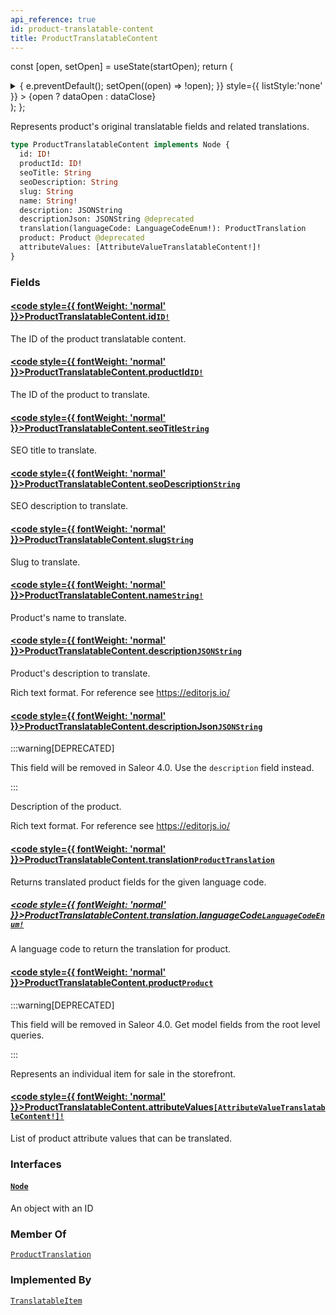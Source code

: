 ```yaml
---
api_reference: true
id: product-translatable-content
title: ProductTranslatableContent
---
```






const [open, setOpen] = useState(startOpen);
return (
<details {...(open ? { open: true } : {})} className="details" style={{ border:'none', boxShadow:'none', background:'var(--ifm-background-color)' }}>
<summary
onClick={(e) => {
e.preventDefault();
setOpen((open) => !open);
}}
style={{ listStyle:'none' }} >
{open ? dataOpen : dataClose}
</summary>
{open && children}
</details>
);
};

Represents product's original translatable fields and related translations.

```graphql
type ProductTranslatableContent implements Node {
  id: ID!
  productId: ID!
  seoTitle: String
  seoDescription: String
  slug: String
  name: String!
  description: JSONString
  descriptionJson: JSONString @deprecated
  translation(languageCode: LanguageCodeEnum!): ProductTranslation
  product: Product @deprecated
  attributeValues: [AttributeValueTranslatableContent!]!
}
```

### Fields

#### [<code style={{ fontWeight: 'normal' }}>ProductTranslatableContent.<b>id</b></code>](#)<Bullet />[`ID!`](../../../api-reference/miscellaneous/scalars/id.mdx) <Badge class="badge badge--secondary" text="non-null"/> <Badge class="badge badge--secondary" text="scalar"/> <Badge class="badge badge--secondary" text="miscellaneous"/>

The ID of the product translatable content.

#### [<code style={{ fontWeight: 'normal' }}>ProductTranslatableContent.<b>productId</b></code>](#)<Bullet />[`ID!`](../../../api-reference/miscellaneous/scalars/id.mdx) <Badge class="badge badge--secondary" text="non-null"/> <Badge class="badge badge--secondary" text="scalar"/> <Badge class="badge badge--secondary" text="miscellaneous"/>

The ID of the product to translate.

#### [<code style={{ fontWeight: 'normal' }}>ProductTranslatableContent.<b>seoTitle</b></code>](#)<Bullet />[`String`](../../../api-reference/miscellaneous/scalars/string.mdx) <Badge class="badge badge--secondary" text="scalar"/> <Badge class="badge badge--secondary" text="miscellaneous"/>

SEO title to translate.

#### [<code style={{ fontWeight: 'normal' }}>ProductTranslatableContent.<b>seoDescription</b></code>](#)<Bullet />[`String`](../../../api-reference/miscellaneous/scalars/string.mdx) <Badge class="badge badge--secondary" text="scalar"/> <Badge class="badge badge--secondary" text="miscellaneous"/>

SEO description to translate.

#### [<code style={{ fontWeight: 'normal' }}>ProductTranslatableContent.<b>slug</b></code>](#)<Bullet />[`String`](../../../api-reference/miscellaneous/scalars/string.mdx) <Badge class="badge badge--secondary" text="scalar"/> <Badge class="badge badge--secondary" text="miscellaneous"/>

Slug to translate.


<Badge text="Added in Saleor 3.21 (unreleased)" class="badge badge--secondary margin-bottom--sm" />


#### [<code style={{ fontWeight: 'normal' }}>ProductTranslatableContent.<b>name</b></code>](#)<Bullet />[`String!`](../../../api-reference/miscellaneous/scalars/string.mdx) <Badge class="badge badge--secondary" text="non-null"/> <Badge class="badge badge--secondary" text="scalar"/> <Badge class="badge badge--secondary" text="miscellaneous"/>

Product's name to translate.

#### [<code style={{ fontWeight: 'normal' }}>ProductTranslatableContent.<b>description</b></code>](#)<Bullet />[`JSONString`](../../../api-reference/miscellaneous/scalars/jsonstring.mdx) <Badge class="badge badge--secondary" text="scalar"/> <Badge class="badge badge--secondary" text="miscellaneous"/>

Product's description to translate.

Rich text format. For reference see https://editorjs.io/

#### [<code style={{ fontWeight: 'normal' }}>ProductTranslatableContent.<b>descriptionJson</b></code>](#)<Bullet />[`JSONString`](../../../api-reference/miscellaneous/scalars/jsonstring.mdx) <Badge class="badge badge--deprecated badge--secondary" text="deprecated"/> <Badge class="badge badge--secondary" text="scalar"/> <Badge class="badge badge--secondary" text="miscellaneous"/>

:::warning[DEPRECATED]

This field will be removed in Saleor 4.0. Use the `description` field instead.

:::

Description of the product.

Rich text format. For reference see https://editorjs.io/

#### [<code style={{ fontWeight: 'normal' }}>ProductTranslatableContent.<b>translation</b></code>](#)<Bullet />[`ProductTranslation`](../../../api-reference/products/objects/product-translation.mdx) <Badge class="badge badge--secondary" text="object"/> <Badge class="badge badge--secondary" text="products"/>

Returns translated product fields for the given language code.

##### [<code style={{ fontWeight: 'normal' }}>ProductTranslatableContent.translation.<b>languageCode</b></code>](#)<Bullet />[`LanguageCodeEnum!`](../../../api-reference/miscellaneous/enums/language-code-enum.mdx) <Badge class="badge badge--secondary" text="non-null"/> <Badge class="badge badge--secondary" text="enum"/> <Badge class="badge badge--secondary" text="miscellaneous"/>

A language code to return the translation for product.

#### [<code style={{ fontWeight: 'normal' }}>ProductTranslatableContent.<b>product</b></code>](#)<Bullet />[`Product`](../../../api-reference/products/objects/product.mdx) <Badge class="badge badge--deprecated badge--secondary" text="deprecated"/> <Badge class="badge badge--secondary" text="object"/> <Badge class="badge badge--secondary" text="products"/>

:::warning[DEPRECATED]

This field will be removed in Saleor 4.0. Get model fields from the root level queries.

:::

Represents an individual item for sale in the storefront.

#### [<code style={{ fontWeight: 'normal' }}>ProductTranslatableContent.<b>attributeValues</b></code>](#)<Bullet />[`[AttributeValueTranslatableContent!]!`](../../../api-reference/attributes/objects/attribute-value-translatable-content.mdx) <Badge class="badge badge--secondary" text="non-null"/> <Badge class="badge badge--secondary" text="object"/> <Badge class="badge badge--secondary" text="attributes"/>

List of product attribute values that can be translated.

### Interfaces

#### [`Node`](../../../api-reference/miscellaneous/interfaces/node.mdx) <Badge class="badge badge--secondary" text="interface"/> <Badge class="badge badge--secondary" text="miscellaneous"/>

An object with an ID

### Member Of

[`ProductTranslation`](../../../api-reference/products/objects/product-translation.mdx) <Badge class="badge badge--secondary" text="object"/>

### Implemented By

[`TranslatableItem`](../../../api-reference/miscellaneous/unions/translatable-item.mdx) <Badge class="badge badge--secondary" text="union"/>
